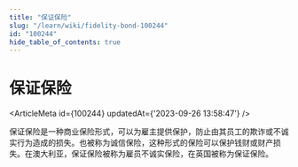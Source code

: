 ```yaml
---
title: "保证保险"
slug: "/learn/wiki/fidelity-bond-100244"
id: "100244"
hide_table_of_contents: true
---
```



# 保证保险

<ArticleMeta id={100244} updatedAt={'2023-09-26 13:58:47'} />
<div className='border-solid border-b border-t-0 my-4 border-[var(--ifm-color-gray-300)]' />

保证保险是一种商业保险形式，可以为雇主提供保护，防止由其员工的欺诈或不诚实行为造成的损失。也被称为诚信保险，这种形式的保险可以保护钱财或财产损失。在澳大利亚，保证保险被称为雇员不诚实保险，在英国被称为保证保险。
